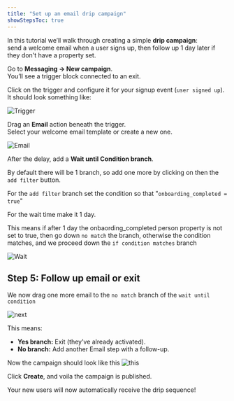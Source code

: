 ```yaml
---
title: "Set up an email drip campaign"
showStepsToc: true
---
```


In this tutorial we’ll walk through creating a simple **drip campaign**:  
send a welcome email when a user signs up, then follow up 1 day later if they don't have a property set.

<Steps>

<Step title="Create a campaign" badge="required">

Go to **Messaging → New campaign**.  
You’ll see a trigger block connected to an exit.

</Step>

<Step title="Add a trigger" badge="required">

Click on the trigger and configure it for your signup event (`user signed up`).  It should look something like:

![Trigger](https://res.cloudinary.com/dmukukwp6/image/upload/q_auto,f_auto/trigger_event_74ae2e44d9.png)

</Step>

<Step title="Send the first email" badge="required">

Drag an **Email** action beneath the trigger.  
Select your welcome email template or create a new one.

![Email](https://res.cloudinary.com/dmukukwp6/image/upload/q_auto,f_auto/onboarding_email_acb053e59d.png)


</Step>

<Step title="Wait until condition branch" badge="required">

After the delay, add a **Wait until Condition branch**.  

By default there will be 1 branch, so add one more by clicking on then the `add filter` button.

For the `add filter` branch set the condition so that "`onboarding_completed = true`"

For the wait time make it 1 day.

This means if after 1 day the onbaording_completed person property is not set to true, then go down `no match` the branch, otherwise the condition matches, and we proceed down the `if condition matches` branch

![Wait](https://res.cloudinary.com/dmukukwp6/image/upload/q_auto,f_auto/wait_until_cond_50ec1f7eea.png)

## Step 5: Follow up email or exit

We now drag one more email to the `no match` branch of the `wait until condition`

![next](https://res.cloudinary.com/dmukukwp6/image/upload/q_auto,f_auto/next_email_ebb71d38d8.png)

This means:

- **Yes branch:** Exit (they’ve already activated).
- **No branch:** Add another Email step with a follow-up.

</Step>

<Step title="Review and launch" badge="required">

Now the campaign should look like this ![this](https://res.cloudinary.com/dmukukwp6/image/upload/q_auto,f_auto/complete_onboarding_workflow_09c6e2c6ad.png)

Click **Create**, and voila the campaign is published.

Your new users will now automatically receive the drip sequence!

</Step>

</Steps>